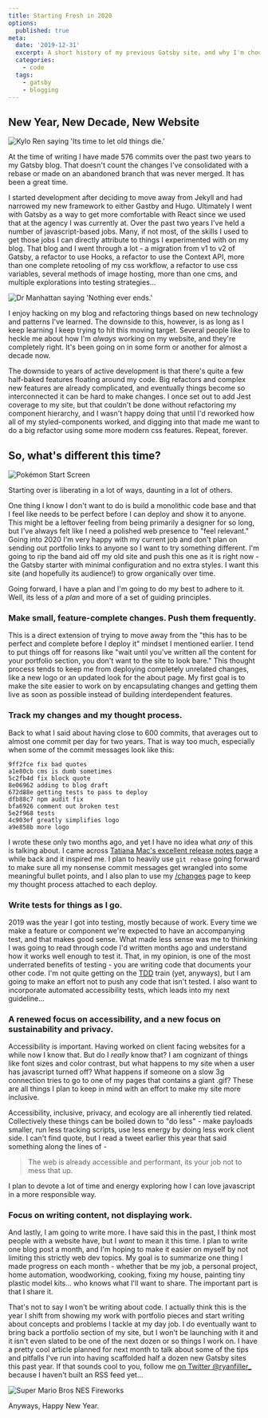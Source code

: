 ```yaml
---
title: Starting Fresh in 2020
options:
  published: true
meta:
  date: '2019-12-31'
  excerpt: A short history of my previous Gatsby site, and why I'm choosing to start over from scratch in the new decade.
  categories:
    - code
  tags:
    - gatsby
    - blogging
---
```

## New Year, New Decade, New Website

<img src="/images/uploads/kylo-ren-tlj-old-things-die.gif" alt="Kylo Ren saying 'Its time to let old things die.'" data-caption="The Last Jedi, Star Wars" data-align="full" data-small="" />

At the time of writing I have made 576 commits over the past two years to my Gatsby blog. That doesn't count the changes I've consolidated with a rebase or made on an abandoned branch that was never merged. It has been a great time. 

I started development after deciding to move away from Jekyll and had narrowed my new framework to either Gastby and Hugo. Ultimately I went with Gatsby as a way to get more comfortable with React since we used that at the agency I was currently at. Over the past two years I've held a number of javascript-based jobs. Many, if not most, of the skills I used to get those jobs I can directly attribute to things I experimented with on my blog.  That blog and I went through a lot - a migration from v1 to v2 of Gatsby, a refactor to use Hooks, a refactor to use the Context API, more than one complete retooling of my css workflow, a refactor to use css variables, several methods of image hosting, more than one cms, and multiple explorations into testing strategies...

<img src="/images/uploads/watchmen_nothing-ever-ends.jpg" alt="Dr Manhattan saying 'Nothing ever ends.'" data-caption="Watchmen #12, DC Comics" data-align="right" data-small="false" />

I enjoy hacking on my blog and refactoring things based on new technology and patterns I've learned. The downside to this, however, is as long as I keep learning I keep trying to hit this moving target. Several people like to heckle me about how I'm *always* working on my website, and they're completely right. It's been going on in some form or another for almost a decade now. 

The downside to years of active development is that there's quite a few half-baked features floating around my code. Big refactors and complex new features are already complicated, and eventually things become so interconnected it can be hard to make changes. I once set out to add Jest coverage to my site, but that couldn't be done without refactoring my component hierarchy, and I wasn't happy doing that until I'd reworked how all of my styled-components worked, and digging into that made me want to do a big refactor using some more modern css features. Repeat, forever.

## So, what's different this time?

<img src="/images/uploads/pokemon_new-game.jpg" alt="Pokémon Start Screen" data-caption="Pokémon Red & Blue, Nintendo" data-align="center" data-small="" />

Starting over is liberating in a lot of ways, daunting in a lot of others. 

One thing I know I don't want to do is build a monolithic code base and that I feel like needs to be perfect before I can deploy and show it to anyone. This might be a leftover feeling from being primarily a designer for so long, but I've always felt like I need a polished web presence to "feel relevant." Going into 2020 I'm very happy with my current job and don't plan on sending out portfolio links to anyone so I want to try something different. I'm going to rip the band aid off my old site and push this one as it is right now - the Gatsby starter with minimal configuration and no extra styles. I want this site (and hopefully its audience!) to grow organically over time.

Going forward, I have a plan and I'm going to do my best to adhere to it. Well, its less of a *plan* and more of a set of guiding principles.

### Make small, feature-complete changes. Push them frequently.

This is a direct extension of trying to move away from the "this has to be perfect and complete before I deploy it" mindset I mentioned earlier. I tend to put things off for reasons like "wait until you've written all the content for your portfolio section, you don't want to the site to look bare." This thought process tends to keep me from deploying completely unrelated changes, like a new logo or an updated look for the about page. My first goal is to make the site easier to work on by encapsulating changes and getting them live as soon as possible instead of building interdependent features.

### Track my changes and my thought process.

Back to what I said about having close to 600 commits, that averages out to almost one commit per day for two years. That is way too much, especially when some of the commit messages look like this:

```
9ff2fce fix bad quotes
a1e80cb cms is dumb sometimes
5c2fb4d fix block quote
8e06962 adding to blog draft
672d88e getting tests to pass to deploy
dfb88c7 npm audit fix
bfa6926 comment out broken test
5e2f968 tests
4c903ef greatly simplifies logo
a9e858b more logo
```

I wrote these only two months ago, and yet I have no idea what *any* of this is talking about. I came across [Tatiana Mac's excellent release notes page](https://tatianamac.com/release-notes/) a while back and it inspired me. I plan to heavily use `git rebase` going forward to make sure all my nonsense commit messages get wrangled into some meaningful bullet points, and I also plan to use my [/changes](/changes) page to keep my thought process attached to each deploy. 

### Write tests for things as I go.

2019 was the year I got into testing, mostly because of work. Every time we make a feature or component we're expected to have an accompanying test, and that makes good sense. What made less sense was me to thinking I was going to read through code I'd written months ago and understand how it works well enough to test it. That, in my opinion, is one of the most underrated benefits of testing - you are writing code that documents your other code. I'm not quite getting on the [TDD](https://en.wikipedia.org/wiki/Test-driven_development) train (yet, anyways), but I am going to make an effort not to push any code that isn't tested. I also want to incorporate automated accessibility tests, which leads into my next guideline...

### A renewed focus on accessibility, and a new focus on sustainability and privacy.

Accessibility is important. Having worked on client facing websites for a while now I know that. But do I *really* know that? I am cognizant of things like font sizes and color contrast, but what happens to my site when a user has javascript turned off? What happens if someone on a slow 3g connection tries to go to one of my pages that contains a giant .gif? These are all things I plan to keep in mind with an effort to make my site more inclusive. 

Accessibility, inclusive, privacy, and ecology are all inherently tied related. Collectively these things can be boiled down to "do less" - make payloads smaller, run less tracking scripts, use less energy by doing less work client side. I can't find quote, but I read a tweet earlier this year that said something along the lines of - 

> The web is already accessible and performant, its your job not to mess that up.

I plan to devote a lot of time and energy exploring how I can love javascript in a more responsible way.

### Focus on writing content, not displaying work.

And lastly, I am going to write more. I have said this in the past, I think most people with a website have, but I *want* to mean it this time. I plan to write one blog post a month, and I'm hoping to make it easier on myself by not limiting this strictly web dev topics. My goal is to summarize one thing I made progress on each month -  whether that be my job, a personal project, home automation, woodworking, cooking, fixing my house, painting tiny plastic model kits... who knows what I'll want to share. The important part is that I share it.

That's not to say I won't be writing about code. I actually think this is the year I shift from showing my work with portfolio pieces and start writing about concepts and problems I tackle at my day job. I do eventually want to bring back a portfolio section of my site, but I won't be launching with it and it isn't even slated to be one of the next dozen or so things I work on. I have a pretty cool article planned for next month to talk about some of the tips and pitfalls I've run into having scaffolded half a dozen new Gatsby sites this past year. If that sounds cool to you, follow me [on Twitter @ryanfiller_](https://twitter.com/ryanfiller_) because I haven't built an RSS feed yet...

<img src="/images/uploads/super-mario-bros-fireworks.gif" alt="Super Mario Bros NES Fireworks" data-caption="Super Mario Bros., Nintendo" data-align="left" data-small="" />

Anyways, Happy New Year.
